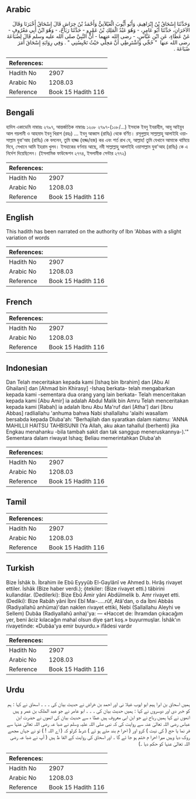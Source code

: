 ## Arabic


<div dir="rtl" lang="ar" style={{fontSize:'larger',backgroundColor:'#f8f9fa',padding:20}}>
وَحَدَّثَنَا إِسْحَاقُ بْنُ إِبْرَاهِيمَ، وَأَبُو أَيُّوبَ الْغَيْلاَنِيُّ وَأَحْمَدُ بْنُ خِرَاشٍ قَالَ إِسْحَاقُ أَخْبَرَنَا وَقَالَ الآخَرَانِ، حَدَّثَنَا أَبُو عَامِرٍ، - وَهُوَ عَبْدُ الْمَلِكِ بْنُ عَمْرٍو - حَدَّثَنَا رَبَاحٌ، - وَهُوَ ابْنُ أَبِي مَعْرُوفٍ - عَنْ عَطَاءٍ، عَنِ ابْنِ عَبَّاسٍ، - رضى الله عنهما - أَنَّ النَّبِيَّ صلى الله عليه وسلم قَالَ لِضُبَاعَةَ رضى الله عنها ‏ "‏ حُجِّي وَاشْتَرِطِي أَنَّ مَحِلِّي حَيْثُ تَحْبِسُنِي ‏"‏ ‏.‏ وَفِي رِوَايَةِ إِسْحَاقَ أَمَرَ ضُبَاعَةَ ‏.‏
</div>
<div style={{backgroundColor:'#f8f9fa',padding:20, marginBottom: 10}}><table> <thead> <tr> <th>References:</th> <th></th> </tr> </thead> <tbody><tr><td>Hadith No</td><td>2907</td></tr><tr><td>Arabic No</td><td>1208.03</td></tr><tr><td>Reference</td><td>Book 15 Hadith 116</td></tr></tbody></table></div>

## Bengali


<div dir="ltr" lang="bn" style={{fontSize:'larger',backgroundColor:'#f8f9fa',padding:20}}>
হাদিস একাডেমি নাম্বারঃ ২৭৯৭, আন্তর্জাতিক নাম্বারঃ ১২০৮ ২৭৯৭-(১০৮/...) ইসহাক ইবনু ইবরাহীম, আবূ আইয়ুব আল গয়লানী ও আহমাদ ইবনু খিরাশ (রহঃ) ... ইবনু আব্বাস (রাযিঃ) থেকে বর্ণিত। রসূলুল্লাহ সাল্লাল্লাহু আলাইহি ওয়াসাল্লাম যুবা'আহ (রাযিঃ) কে বললেন, তুমি হাজ্জ (হজ্জ/হজ) কর এবং শর্ত রাখ যে, আল্লাহ! তুমি যেখানে আমাকে থামিয়ে দিবে, সেখানে আমি ইহরাম খুলব। ইসহাকের বর্ণনায় আছে, নবী সাল্লাল্লাহু আলাইহি ওয়াসাল্লাম যুবা'আহ (রাযিঃ) কে এ নির্দেশ দিয়েছিলেন। (ইসলামিক ফাউন্ডেশন ২৭৭৪, ইসলামীক সেন্টার ২৭৭২)
</div>
<div style={{backgroundColor:'#f8f9fa',padding:20, marginBottom: 10}}><table> <thead> <tr> <th>References:</th> <th></th> </tr> </thead> <tbody><tr><td>Hadith No</td><td>2907</td></tr><tr><td>Arabic No</td><td>1208.03</td></tr><tr><td>Reference</td><td>Book 15 Hadith 116</td></tr></tbody></table></div>

## English


<div dir="ltr" lang="en" style={{fontSize:'larger',backgroundColor:'#f8f9fa',padding:20}}>
This hadith has been narrated on the authority of Ibn 'Abbas with a slight variation of words
</div>
<div style={{backgroundColor:'#f8f9fa',padding:20, marginBottom: 10}}><table> <thead> <tr> <th>References:</th> <th></th> </tr> </thead> <tbody><tr><td>Hadith No</td><td>2907</td></tr><tr><td>Arabic No</td><td>1208.03</td></tr><tr><td>Reference</td><td>Book 15 Hadith 116</td></tr></tbody></table></div>

## French


<div dir="ltr" lang="fr" style={{fontSize:'larger',backgroundColor:'#f8f9fa',padding:20}}>

</div>
<div style={{backgroundColor:'#f8f9fa',padding:20, marginBottom: 10}}><table> <thead> <tr> <th>References:</th> <th></th> </tr> </thead> <tbody><tr><td>Hadith No</td><td>2907</td></tr><tr><td>Arabic No</td><td>1208.03</td></tr><tr><td>Reference</td><td>Book 15 Hadith 116</td></tr></tbody></table></div>

## Indonesian


<div dir="ltr" lang="id" style={{fontSize:'larger',backgroundColor:'#f8f9fa',padding:20}}>
Dan Telah meceritakan kepada kami [Ishaq bin Ibrahim] dan [Abu Al Ghailani] dan [Ahmad bin Khirasy] -Ishaq berkata- telah mengabarkan kepada kami -sementara dua orang yang lain berkata- Telah menceritakan kepada kami [Abu Amir] ia adalah Abdul Malik bin Amru Telah menceritakan kepada kami [Rabah] ia adalah Ibnu Abu Ma'ruf dari [Atha'] dari [Ibnu Abbas] radliallahu 'anhuma bahwa Nabi shallallahu 'alaihi wasallam bersabda kepada Dluba'ah: "Berhajilah dan syaratkan dalam niatmu: 'ANNA MAHILLII HAITSU TAHBISUNII (Ya Allah, aku akan tahallul (berhenti) jika Engkau menahanku -bila tambah sakit dan tak sanggup meneruskannya-).'" Sementara dalam riwayat Ishaq; Beliau memerintahkan Dluba'ah
</div>
<div style={{backgroundColor:'#f8f9fa',padding:20, marginBottom: 10}}><table> <thead> <tr> <th>References:</th> <th></th> </tr> </thead> <tbody><tr><td>Hadith No</td><td>2907</td></tr><tr><td>Arabic No</td><td>1208.03</td></tr><tr><td>Reference</td><td>Book 15 Hadith 116</td></tr></tbody></table></div>

## Tamil


<div dir="ltr" lang="ta" style={{fontSize:'larger',backgroundColor:'#f8f9fa',padding:20}}>

</div>
<div style={{backgroundColor:'#f8f9fa',padding:20, marginBottom: 10}}><table> <thead> <tr> <th>References:</th> <th></th> </tr> </thead> <tbody><tr><td>Hadith No</td><td>2907</td></tr><tr><td>Arabic No</td><td>1208.03</td></tr><tr><td>Reference</td><td>Book 15 Hadith 116</td></tr></tbody></table></div>

## Turkish


<div dir="ltr" lang="tr" style={{fontSize:'larger',backgroundColor:'#f8f9fa',padding:20}}>
Bize İshâk b. İbrahim ile Ebû Eyyyûb El-Gaylânî ve Ahmed b. Hırâş rivayet ettiler. İshâk (Bize haber verdi.); ötekiler: (Bize rivayet etti.) tâbirini kullandılar. (Dedilerki): Bize Ebû Âmir yâni Abdülmelik b. Amr rivayet etti. (Dediki): Bize Rabâh yâni İbni Ebî Maı-.....rûf, Atâ'dan, o da İbni Abbâs (Radiyallahû anhüma)'dan naklen rivayet ettiki, Nebi (Sallallahu Aleyhi ve Sellem) Dubâa (Radiyallahû anha)'ya: — «Haccet de: İhramdan çıkacağım yer, beni âciz kılacağın mahal olsun diye şart koş.» buyurmuşlar. İshâk'ın rivayetinde: «Dubâa'ya emir buyurdu.» ifâdesi vardır
</div>
<div style={{backgroundColor:'#f8f9fa',padding:20, marginBottom: 10}}><table> <thead> <tr> <th>References:</th> <th></th> </tr> </thead> <tbody><tr><td>Hadith No</td><td>2907</td></tr><tr><td>Arabic No</td><td>1208.03</td></tr><tr><td>Reference</td><td>Book 15 Hadith 116</td></tr></tbody></table></div>

## Urdu


<div dir="rtl" lang="ur" style={{fontSize:'larger',backgroundColor:'#f8f9fa',padding:20}}>
ہمیں اسحاق بن ابرا ہیم ابو ایوب غیلا نی اور احمد بن خراش نے حدیث بیان کی ۔ ۔ ۔ اسھاق نے کہا : ہم کو خبر دی اور دوسروں نے کہا : ہمیں حدیث بیان کی ۔ ۔ ۔ ابو عامر نے جو عبد الملک بن عمر و ہیں انھوں نے کہا ہمیں رباح نے جو ابن ابی معروف ہیں عطا ء سے حدیث بیان کی انھوں نے حضرت ابن عباس رضی اللہ تعالیٰ عنہ سے روایت کی کہ نبی صلی اللہ علیہ وسلم نے ضبا عہ رضی اللہ تعالیٰ عنہا سے فر نما یا حج ( کی نیت ) کرو اور ( احرا م بند ھتے ہو ئے ) شرط کرلو کہ ( اے اللہ ! ) تو نے جہاں مجھے روک دیا وہیں میرا احرا م ختم ہو جا ئے گا ۔ اور اسحاق کی روایت کے الفا ظ ہیں ( آپ نے ضبا عہ رضی اللہ تعالیٰ عنہا کو حکم دیا ۔)
</div>
<div style={{backgroundColor:'#f8f9fa',padding:20, marginBottom: 10}}><table> <thead> <tr> <th>References:</th> <th></th> </tr> </thead> <tbody><tr><td>Hadith No</td><td>2907</td></tr><tr><td>Arabic No</td><td>1208.03</td></tr><tr><td>Reference</td><td>Book 15 Hadith 116</td></tr></tbody></table></div>